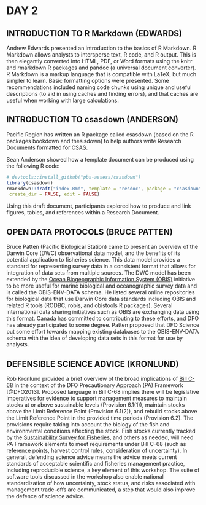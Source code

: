 # DAY 2

## INTRODUCTION TO R Markdown (EDWARDS)

Andrew Edwards presented an introduction to the basics of R Markdown. R Markdown
allows analysts to intersperse text, R code, and R output. This is then
elegantly converted into HTML, PDF, or Word formats using the knitr and
rmarkdown R packages and pandoc (a universal document converter). R Markdown is
a markup language that is compatible with LaTeX, but much simpler to learn.
Basic formatting options were presented. Some recommendations included naming
code chunks using unique and useful descriptions (to aid in using caches and
finding errors), and that caches are useful when working with large calculations.

## INTRODUCTION TO csasdown (ANDERSON)

Pacific Region has written an R package called csasdown (based on the R packages
bookdown and thesisdown) to help authors write Research Documents formatted for
CSAS.

Sean Anderson showed how a template document can be produced using the following 
R code:   

```r
# devtools::install_github("pbs-assess/csasdown")
library(csasdown)
rmarkdown::draft("index.Rmd", template = "resdoc", package = "csasdown",
 create_dir = FALSE, edit = FALSE)
```

Using this draft document, participants explored how to produce and link
figures, tables, and references within a Research Document.

## OPEN DATA PROTOCOLS (BRUCE PATTEN)

Bruce Patten (Pacific Biological Station) came to present 
an overview of the Darwin Core (DWC) observational data model,
and the benefits of its potential application to fisheries science. This data
model provides a standard for representing survey data in a consistent format
that allows for integration of data sets from multiple sources. The DWC model
has been extended by the [Ocean Biogeographic Information System
(OBIS)](http://www.iobis.org) initiative to be more useful for marine biological
and oceanographic survey data and is called the OBIS-ENV-DATA schema. He listed
several online repositories for biological data that use Darwin Core data
standards including OBIS and related R tools (RODBC, robis, and obistools R
packages). Several international data sharing initiatives such as OBIS are
exchanging data using this format. Canada has committed to contributing to
these efforts, and DFO has already participated to some degree. Patten proposed 
that DFO Science put some effort towards mapping existing databases to the 
OBIS-ENV-DATA schema with the idea of developing data sets in this format for 
use by analysts.

## DEFENSIBLE SCIENCE ADVICE (KRONLUND)

Rob Kronlund provided a brief overview of the broad implications of 
[Bill C-68](http://www.parl.ca/DocumentViewer/en/42-1/bill/C-68/third-reading)
in the context of the DFO Precautionary Approach (PA) Framework [@DFO2013]. 
Proposed language in Bill C-68 implies
there will be legislative imperatives for evidence to support management
measures to maintain stocks at or above sustainable levels (Provision 6.1(1)),
maintain stocks above the Limit Reference Point (Provision 6.1(2)), and rebuild
stocks above the Limit Reference Point in the provided time periods (Provision
6.2). The provisions require taking into account the biology of the fish and
environmental conditions affecting the stock. Fish stocks currently tracked by
the [Sustainability Survey for
Fisheries](http://www.dfo-mpo.gc.ca/reports-rapports/regs/sff-cpd/survey-sondage/index-en.html), 
and others as needed, will need PA Framework elements to meet requirements under
Bill C-68 (such as reference points, harvest control rules, consideration of
uncertainty). In general, defending science advice means the advice meets
current standards of acceptable scientific and fisheries management practice,
including reproducible science, a key element of this workshop. The suite of
software tools discussed in the workshop also enable national standardization
of how uncertainty, stock status, and risks associated with management
trade-offs are communicated, a step that would also improve the defence of
science advice.
